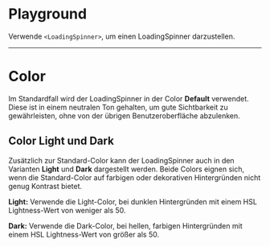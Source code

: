 # Playground

Verwende `<LoadingSpinner>`, um einen LoadingSpinner darzustellen.

<LiveCodeEditor />

---

# Color

Im Standardfall wird der LoadingSpinner in der Color **Default** verwendet.
Diese ist in einem neutralen Ton gehalten, um gute Sichtbarkeit zu
gewährleisten, ohne von der übrigen Benutzeroberfläche abzulenken.

## Color Light und Dark

Zusätzlich zur Standard-Color kann der LoadingSpinner auch in den Varianten
**Light** und **Dark** dargestellt werden. Beide Colors eignen sich, wenn die
Standard-Color auf farbigen oder dekorativen Hintergründen nicht genug Kontrast
bietet.

<LiveCodeEditor example="light" bgColor="dark" />

<LiveCodeEditor example="dark" bgColor="light" />

**Light:** Verwende die Light-Color, bei dunklen Hintergründen mit einem HSL
Lightness-Wert von weniger als 50.

**Dark:** Verwende die Dark-Color, bei hellen, farbigen Hintergründen mit einem
HSL Lightness-Wert von größer als 50.
